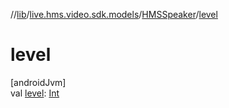 //[lib](/api-reference/android/v2/home/content)/[live.hms.video.sdk.models](../index)/[HMSSpeaker](index)/[level](level)

# level

[androidJvm]\
val [level](level): [Int](https://kotlinlang.org/api/latest/jvm/stdlib/kotlin/-int/index.html)
